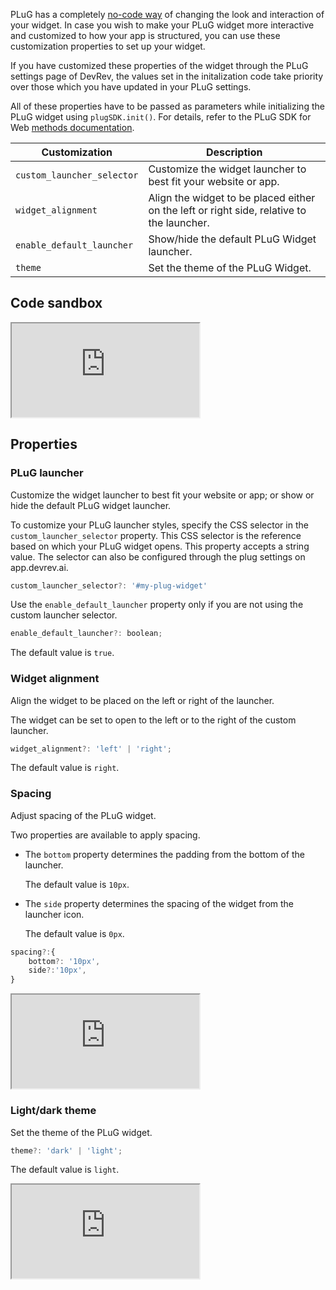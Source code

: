 PLuG has a completely [no-code way](https://docs.devrev.ai/plug/customize#branding-style-and-layout) of changing the look and interaction of your widget. In case you wish to make your PLuG widget more interactive and customized to how your app is structured, you can use these customization properties to set up your widget.

<Callout intent="info">
If you have customized these properties of the widget through the PLuG settings page of DevRev, the values set in the initalization code take priority over those which you have updated in your PLuG settings.
</Callout>

All of these properties have to be passed as parameters while initializing the PLuG widget using `plugSDK.init()`. For details, refer to the PLuG SDK for Web [methods documentation](./methods).

| Customization              | Description                                                                               |
| -------------------------- | ----------------------------------------------------------------------------------------- |
| `custom_launcher_selector` | Customize the widget launcher to best fit your website or app.                            |
| `widget_alignment`         | Align the widget to be placed either on the left or right side, relative to the launcher. |
| `enable_default_launcher`  | Show/hide the default PLuG Widget launcher.                                               |
| `theme`                    | Set the theme of the PLuG Widget.                                                         |

## Code sandbox

<iframe src="https://codesandbox.io/embed/cusotmized-plug-ggl2m3?fontsize=14&hidenavigation=1&module=%2Fsrc%2FApp.js&theme=dark&view=preview&hidedevtools=1"
     style={{width:'100%', height:'600px', border:'0', borderRadius: '4px', overflow:'hidden'}}
     title="CUSOTMIZED_PLUG"
     allow="accelerometer; ambient-light-sensor; camera; encrypted-media; geolocation; gyroscope; hid; microphone; midi; payment; usb; vr; xr-spatial-tracking"
     sandbox="allow-forms allow-modals allow-popups allow-presentation allow-same-origin allow-scripts"
   ></iframe>

## Properties

### PLuG launcher

Customize the widget launcher to best fit your website or app; or show or hide the default PLuG widget launcher.

To customize your PLuG launcher styles, specify the CSS selector in the `custom_launcher_selector` property. This CSS selector is the reference based on which your PLuG widget opens. This property accepts a string value. The selector can also be configured through the plug settings on app.devrev.ai.

```jsx
custom_launcher_selector?: '#my-plug-widget'
```

Use the `enable_default_launcher` property only if you are not using the custom launcher selector.

```jsx
enable_default_launcher?: boolean;
```

The default value is `true`.

### Widget alignment

Align the widget to be placed on the left or right of the launcher.

The widget can be set to open to the left or to the right of the custom launcher.

```jsx
widget_alignment?: 'left' | 'right';
```

The default value is `right`.

### Spacing

Adjust spacing of the PLuG widget.

Two properties are available to apply spacing.

- The `bottom` property determines the padding from the bottom of the launcher.

  The default value is `10px`.


- The `side` property determines the spacing of the widget from the launcher icon.

  The default value is `0px`.


```jsx
spacing?:{
    bottom?: '10px',
    side?:'10px',
}
```

<iframe src="https://codesandbox.io/embed/customisation-spacing-xgl24n?fontsize=14&hidenavigation=1&module=%2Fsrc%2Fspacing.js&theme=dark&view=preview&hidedevtools=1"
     style={{width:'100%', height:'600px', border:'0', borderRadius: '4px', overflow:'hidden'}}
     title="customisation_spacing"
     allow="accelerometer; ambient-light-sensor; camera; encrypted-media; geolocation; gyroscope; hid; microphone; midi; payment; usb; vr; xr-spatial-tracking"
     sandbox="allow-forms allow-modals allow-popups allow-presentation allow-same-origin allow-scripts"
   ></iframe>

### Light/dark theme

Set the theme of the PLuG widget.

```jsx
theme?: 'dark' | 'light';
```

The default value is `light`.

<iframe src="https://codesandbox.io/embed/theme-changer-sdflmz?fontsize=14&hidenavigation=1&module=%2Fsrc%2FApp.js&theme=dark&view=preview&hidedevtools=1"
     style={{width:'100%', height:'600px', border:'0', borderRadius: '4px', overflow:'hidden'}}
     title="THEME_CHANGER"
     allow="accelerometer; ambient-light-sensor; camera; encrypted-media; geolocation; gyroscope; hid; microphone; midi; payment; usb; vr; xr-spatial-tracking"
     sandbox="allow-forms allow-modals allow-popups allow-presentation allow-same-origin allow-scripts"
   ></iframe>
